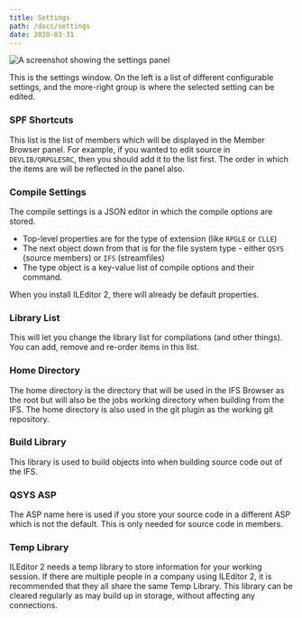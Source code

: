 ```yaml
---
title: Settings
path: /docs/settings
date: 2020-03-31
---
```


![A screenshot showing the settings panel](./settings.png)

This is the settings window. On the left is a list of different configurable settings, and the more-right group is where the selected setting can be edited.

### SPF Shortcuts

This list is the list of members which will be displayed in the Member Browser panel. For example, if you wanted to edit source in `DEVLIB/QRPGLESRC`, then you should add it to the list first. The order in which the items are will be reflected in the panel also.

### Compile Settings

The compile settings is a JSON editor in which the compile options are stored.

- Top-level properties are for the type of extension (like `RPGLE` or `CLLE`)
- The next object down from that is for the file system type - either `QSYS` (source members) or `IFS` (streamfiles)
- The type object is a key-value list of compile options and their command.

When you install ILEditor 2, there will already be default properties.

### Library List

This will let you change the library list for compilations (and other things). You can add, remove and re-order items in this list.

### Home Directory

The home directory is the directory that will be used in the IFS Browser as the root but will also be the jobs working directory when building from the IFS. The home directory is also used in the git plugin as the working git repository.

### Build Library

This library is used to build objects into when building source code out of the IFS.

### QSYS ASP

The ASP name here is used if you store your source code in a different ASP which is not the default. This is only needed for source code in members.

### Temp Library

ILEditor 2 needs a temp library to store information for your working session. If there are multiple people in a company using ILEditor 2, it is recommended that they all share the same Temp Library. This library can be cleared regularly as may build up in storage, without affecting any connections.
